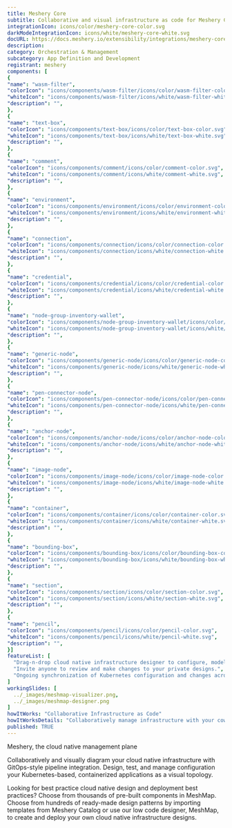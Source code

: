 ```yaml
---
title: Meshery Core
subtitle: Collaborative and visual infrastructure as code for Meshery Core
integrationIcon: icons/color/meshery-core-color.svg
darkModeIntegrationIcon: icons/white/meshery-core-white.svg
docURL: https://docs.meshery.io/extensibility/integrations/meshery-core
description: 
category: Orchestration & Management
subcategory: App Definition and Development
registrant: meshery
components: [
{
"name": "wasm-filter",
"colorIcon": "icons/components/wasm-filter/icons/color/wasm-filter-color.svg",
"whiteIcon": "icons/components/wasm-filter/icons/white/wasm-filter-white.svg",
"description": "",
},
{
"name": "text-box",
"colorIcon": "icons/components/text-box/icons/color/text-box-color.svg",
"whiteIcon": "icons/components/text-box/icons/white/text-box-white.svg",
"description": "",
},
{
"name": "comment",
"colorIcon": "icons/components/comment/icons/color/comment-color.svg",
"whiteIcon": "icons/components/comment/icons/white/comment-white.svg",
"description": "",
},
{
"name": "environment",
"colorIcon": "icons/components/environment/icons/color/environment-color.svg",
"whiteIcon": "icons/components/environment/icons/white/environment-white.svg",
"description": "",
},
{
"name": "connection",
"colorIcon": "icons/components/connection/icons/color/connection-color.svg",
"whiteIcon": "icons/components/connection/icons/white/connection-white.svg",
"description": "",
},
{
"name": "credential",
"colorIcon": "icons/components/credential/icons/color/credential-color.svg",
"whiteIcon": "icons/components/credential/icons/white/credential-white.svg",
"description": "",
},
{
"name": "node-group-inventory-wallet",
"colorIcon": "icons/components/node-group-inventory-wallet/icons/color/node-group-inventory-wallet-color.svg",
"whiteIcon": "icons/components/node-group-inventory-wallet/icons/white/node-group-inventory-wallet-white.svg",
"description": "",
},
{
"name": "generic-node",
"colorIcon": "icons/components/generic-node/icons/color/generic-node-color.svg",
"whiteIcon": "icons/components/generic-node/icons/white/generic-node-white.svg",
"description": "",
},
{
"name": "pen-connector-node",
"colorIcon": "icons/components/pen-connector-node/icons/color/pen-connector-node-color.svg",
"whiteIcon": "icons/components/pen-connector-node/icons/white/pen-connector-node-white.svg",
"description": "",
},
{
"name": "anchor-node",
"colorIcon": "icons/components/anchor-node/icons/color/anchor-node-color.svg",
"whiteIcon": "icons/components/anchor-node/icons/white/anchor-node-white.svg",
"description": "",
},
{
"name": "image-node",
"colorIcon": "icons/components/image-node/icons/color/image-node-color.svg",
"whiteIcon": "icons/components/image-node/icons/white/image-node-white.svg",
"description": "",
},
{
"name": "container",
"colorIcon": "icons/components/container/icons/color/container-color.svg",
"whiteIcon": "icons/components/container/icons/white/container-white.svg",
"description": "",
},
{
"name": "bounding-box",
"colorIcon": "icons/components/bounding-box/icons/color/bounding-box-color.svg",
"whiteIcon": "icons/components/bounding-box/icons/white/bounding-box-white.svg",
"description": "",
},
{
"name": "section",
"colorIcon": "icons/components/section/icons/color/section-color.svg",
"whiteIcon": "icons/components/section/icons/white/section-white.svg",
"description": "",
},
{
"name": "pencil",
"colorIcon": "icons/components/pencil/icons/color/pencil-color.svg",
"whiteIcon": "icons/components/pencil/icons/white/pencil-white.svg",
"description": "",
}]
featureList: [
  "Drag-n-drop cloud native infrastructure designer to configure, model, and deploy your workloads.",
  "Invite anyone to review and make changes to your private designs.",
  "Ongoing synchronization of Kubernetes configuration and changes across any number of clusters."
]
workingSlides: [
  ../_images/meshmap-visualizer.png,
  ../_images/meshmap-designer.png
]
howItWorks: "Collaborative Infrastructure as Code"
howItWorksDetails: "Collaboratively manage infrastructure with your coworkers synchronously sharing the same designs."
published: TRUE
---
```

<p>
Meshery, the cloud native management plane
</p>
<p>
    Collaboratively and visually diagram your cloud native infrastructure with GitOps-style pipeline integration. Design, test, and manage configuration your Kubernetes-based, containerized applications as a visual topology.
</p>
<p>
    Looking for best practice cloud native design and deployment best practices? Choose from thousands of pre-built components in MeshMap. Choose from hundreds of ready-made design patterns by importing templates from Meshery Catalog or use our low code designer, MeshMap, to create and deploy your own cloud native infrastructure designs.
</p>
